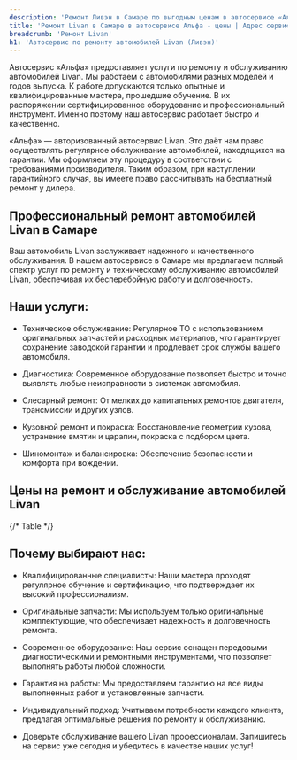 ```yaml
---
description: 'Ремонт Ливэн в Самаре по выгодным ценам в автосервисе «Альфа». Приглашаем всех владельцев Livan на техническое обслуживание!'
title: 'Ремонт Livan в Самаре в автосервисе Альфа - цены | Адрес сервиса Ливэн'
breadcrumb: 'Ремонт Livan'
h1: 'Автосервис по ремонту автомобилей Livan (Ливэн)'
---
```


<p>
	 Автосервис «Альфа» предоставляет услуги по ремонту и обслуживанию автомобилей Livan. Мы работаем с автомобилями разных моделей и годов выпуска. К работе допускаются только опытные и квалифицированные мастера, прошедшие обучение. В их распоряжении сертифицированное оборудование и профессиональный инструмент. Именно поэтому наш автосервис работает быстро и качественно.
</p>
<p>
	 «Альфа» — авторизованный автосервис Livan. Это даёт нам право осуществлять регулярное обслуживание автомобилей, находящихся на гарантии. Мы оформляем эту процедуру в соответствии с требованиями производителя. Таким образом, при наступлении гарантийного случая, вы имеете право рассчитывать на бесплатный ремонт у дилера.
</p>

<h2>Профессиональный ремонт автомобилей Livan в Самаре</h2>

Ваш автомобиль Livan заслуживает надежного и качественного обслуживания. В нашем автосервисе в Самаре мы предлагаем полный спектр услуг по ремонту и техническому обслуживанию автомобилей Livan, обеспечивая их бесперебойную работу и долговечность.

<h2>Наши услуги:</h2>

+ Техническое обслуживание: Регулярное ТО с использованием оригинальных запчастей и расходных материалов, что гарантирует сохранение заводской гарантии и продлевает срок службы вашего автомобиля.

+ Диагностика: Современное оборудование позволяет быстро и точно выявлять любые неисправности в системах автомобиля.

+ Слесарный ремонт: От мелких до капитальных ремонтов двигателя, трансмиссии и других узлов.

+ Кузовной ремонт и покраска: Восстановление геометрии кузова, устранение вмятин и царапин, покраска с подбором цвета.

+ Шиномонтаж и балансировка: Обеспечение безопасности и комфорта при вождении.

<h2>Цены на ремонт и обслуживание автомобилей Livan</h2>

{/* Table */}

<h2>Почему выбирают нас:</h2>

+ Квалифицированные специалисты: Наши мастера проходят регулярное обучение и сертификацию, что подтверждает их высокий профессионализм.

+ Оригинальные запчасти: Мы используем только оригинальные комплектующие, что обеспечивает надежность и долговечность ремонта.

+ Современное оборудование: Наш сервис оснащен передовыми диагностическими и ремонтными инструментами, что позволяет выполнять работы любой сложности.

+ Гарантия на работы: Мы предоставляем гарантию на все виды выполненных работ и установленные запчасти.

+ Индивидуальный подход: Учитываем потребности каждого клиента, предлагая оптимальные решения по ремонту и обслуживанию.

+ Доверьте обслуживание вашего Livan профессионалам. Запишитесь на сервис уже сегодня и убедитесь в качестве наших услуг!


